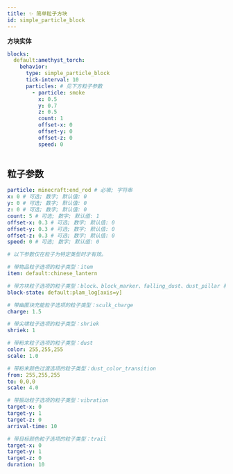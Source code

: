 ```yaml
---
title: ✨ 简单粒子方块
id: simple_particle_block
---
```



<Highlight color="#3B6B60">**方块实体**</Highlight>​

```yml
blocks:
  default:amethyst_torch:
    behavior:
      type: simple_particle_block
      tick-interval: 10
      particles: # 见下方粒子参数
        - particle: smoke
          x: 0.5
          y: 0.7
          z: 0.5
          count: 1
          offset-x: 0
          offset-y: 0
          offset-z: 0
          speed: 0
```

<div style={{textAlign: 'center'}}>
    <img src={require('/img/simple_particle_block.png').default} alt="" />
</div>

## 粒子参数

```yml
particle: minecraft:end_rod # 必填; 字符串
x: 0 # 可选; 数字; 默认值: 0
y: 0 # 可选; 数字; 默认值: 0
z: 0 # 可选; 数字; 默认值: 0
count: 5 # 可选; 数字; 默认值: 1
offset-x: 0.3 # 可选; 数字; 默认值: 0
offset-y: 0.3 # 可选; 数字; 默认值: 0
offset-z: 0.3 # 可选; 数字; 默认值: 0
speed: 0 # 可选; 数字; 默认值: 0

# 以下参数仅在粒子为特定类型时才有效。

# 带物品粒子选项的粒子类型：item
item: default:chinese_lantern

# 带方块粒子选项的粒子类型：block、block_marker、falling_dust、dust_pillar 和 block_crumble
block-state: default:plam_log[axis=y]

# 带幽匿块充能粒子选项的粒子类型：sculk_charge
charge: 1.5

# 带尖啸粒子选项的粒子类型：shriek
shriek: 1

# 带粉末粒子选项的粒子类型：dust
color: 255,255,255
scale: 1.0

# 带粉末颜色过渡选项的粒子类型：dust_color_transition
from: 255,255,255
to: 0,0,0
scale: 4.0

# 带振动粒子选项的粒子类型：vibration
target-x: 0
target-y: 1
target-z: 0
arrival-time: 10

# 带目标颜色粒子选项的粒子类型：trail
target-x: 0
target-y: 1
target-z: 0
duration: 10
```
